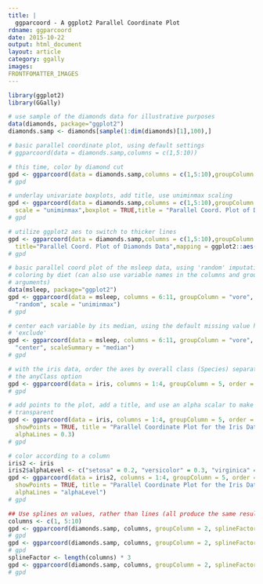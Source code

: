 ```yaml
---
title: |
  ggparcoord - A ggplot2 Parallel Coordinate Plot
rdname: ggparcoord
date: 2015-10-22
output: html_document
layout: article
category: ggally
images:
FRONTFOMATTER_IMAGES
---
```


```r
library(ggplot2)
library(GGally)
```

```r
# use sample of the diamonds data for illustrative purposes
data(diamonds, package="ggplot2")
diamonds.samp <- diamonds[sample(1:dim(diamonds)[1],100),]

# basic parallel coordinate plot, using default settings
# ggparcoord(data = diamonds.samp,columns = c(1,5:10))

# this time, color by diamond cut
gpd <- ggparcoord(data = diamonds.samp,columns = c(1,5:10),groupColumn = 2)
# gpd

# underlay univariate boxplots, add title, use uniminmax scaling
gpd <- ggparcoord(data = diamonds.samp,columns = c(1,5:10),groupColumn = 2,
  scale = "uniminmax",boxplot = TRUE,title = "Parallel Coord. Plot of Diamonds Data")
# gpd

# utilize ggplot2 aes to switch to thicker lines
gpd <- ggparcoord(data = diamonds.samp,columns = c(1,5:10),groupColumn = 2,
  title="Parallel Coord. Plot of Diamonds Data",mapping = ggplot2::aes(size = 1))
# gpd

# basic parallel coord plot of the msleep data, using 'random' imputation and
# coloring by diet (can also use variable names in the columns and groupColumn
# arguments)
data(msleep, package="ggplot2")
gpd <- ggparcoord(data = msleep, columns = 6:11, groupColumn = "vore", missing =
  "random", scale = "uniminmax")
# gpd

# center each variable by its median, using the default missing value handler,
# 'exclude'
gpd <- ggparcoord(data = msleep, columns = 6:11, groupColumn = "vore", scale =
  "center", scaleSummary = "median")
# gpd

# with the iris data, order the axes by overall class (Species) separation using
# the anyClass option
gpd <- ggparcoord(data = iris, columns = 1:4, groupColumn = 5, order = "anyClass")
# gpd

# add points to the plot, add a title, and use an alpha scalar to make the lines
# transparent
gpd <- ggparcoord(data = iris, columns = 1:4, groupColumn = 5, order = "anyClass",
  showPoints = TRUE, title = "Parallel Coordinate Plot for the Iris Data",
  alphaLines = 0.3)
# gpd

# color according to a column
iris2 <- iris
iris2$alphaLevel <- c("setosa" = 0.2, "versicolor" = 0.3, "virginica" = 0)[iris2$Species]
gpd <- ggparcoord(data = iris2, columns = 1:4, groupColumn = 5, order = "anyClass",
  showPoints = TRUE, title = "Parallel Coordinate Plot for the Iris Data",
  alphaLines = "alphaLevel")
# gpd

## Use splines on values, rather than lines (all produce the same result)
columns <- c(1, 5:10)
gpd <- ggparcoord(diamonds.samp, columns, groupColumn = 2, splineFactor = TRUE)
# gpd
gpd <- ggparcoord(diamonds.samp, columns, groupColumn = 2, splineFactor = 3)
# gpd
splineFactor <- length(columns) * 3
gpd <- ggparcoord(diamonds.samp, columns, groupColumn = 2, splineFactor = I(splineFactor))
# gpd



```